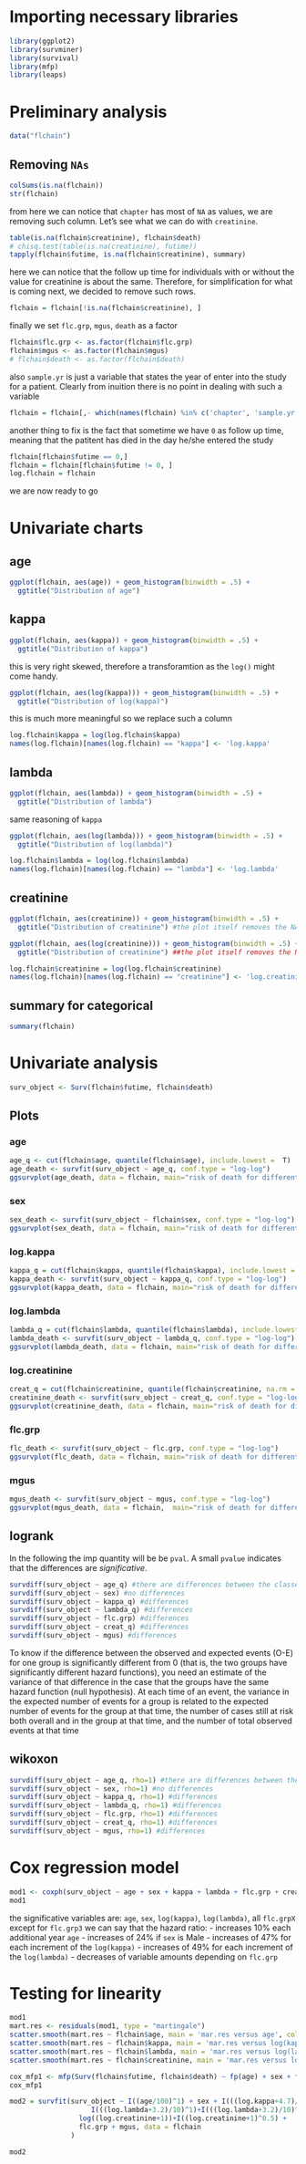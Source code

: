 # Importing necessary libraries

```r
library(ggplot2)
library(survminer)
library(survival)
library(mfp)
library(leaps)
```

# Preliminary analysis

```r
data("flchain")
```

## Removing `NAs`

```r
colSums(is.na(flchain))
str(flchain)
```

from here we can notice that `chapter` has most of `NA` as values, we are removing such column. Let's see what we can do with `creatinine`.

```r
table(is.na(flchain$creatinine), flchain$death)
# chisq.test(table(is.na(creatinine), futime)) 
tapply(flchain$futime, is.na(flchain$creatinine), summary)
```

here we can notice that the follow up time for individuals with or without the value for creatinine is about the same. Therefore, for simplification for what is coming next, we decided to remove such rows.

```r
flchain = flchain[!is.na(flchain$creatinine), ]
```

finally we set `flc.grp`, `mgus`, `death` as a factor

```r
flchain$flc.grp <- as.factor(flchain$flc.grp)
flchain$mgus <- as.factor(flchain$mgus)
# flchain$death <- as.factor(flchain$death)
```

also `sample.yr` is just a variable that states the year of enter into the study for a patient. Clearly from inuition there is no point in dealing with such a variable

```r
flchain = flchain[,- which(names(flchain) %in% c('chapter', 'sample.yr'))]
```

another thing to fix is the fact that sometime we have `0` as follow up time, meaning that the patitent has died in the day he/she entered the study
```r
flchain[flchain$futime == 0,]
flchain = flchain[flchain$futime != 0, ]
log.flchain = flchain
```

we are now ready to go

# Univariate charts

## age

```r
ggplot(flchain, aes(age)) + geom_histogram(binwidth = .5) + 
  ggtitle("Distribution of age") 
```

## kappa

```r
ggplot(flchain, aes(kappa)) + geom_histogram(binwidth = .5) + 
  ggtitle("Distribution of kappa")
```

this is very right skewed, therefore a transforamtion as the `log()` might come handy.

```r
ggplot(flchain, aes(log(kappa))) + geom_histogram(binwidth = .5) + 
  ggtitle("Distribution of log(kappa)")
```

this is much more meaningful so we replace such a column

```r
log.flchain$kappa = log(log.flchain$kappa)
names(log.flchain)[names(log.flchain) == "kappa"] <- 'log.kappa'
```

## lambda

```r
ggplot(flchain, aes(lambda)) + geom_histogram(binwidth = .5) + 
  ggtitle("Distribution of lambda")
```

same reasoning of `kappa`

```r
ggplot(flchain, aes(log(lambda))) + geom_histogram(binwidth = .5) + 
  ggtitle("Distribution of log(lambda)")
```

```r
log.flchain$lambda = log(log.flchain$lambda)
names(log.flchain)[names(log.flchain) == "lambda"] <- 'log.lambda'
```

## creatinine

```r
ggplot(flchain, aes(creatinine)) + geom_histogram(binwidth = .5) + 
  ggtitle("Distribution of creatinine") #the plot itself removes the NA
```

```r
ggplot(flchain, aes(log(creatinine))) + geom_histogram(binwidth = .5) +
  ggtitle("Distribution of creatinine") ##the plot itself removes the NA
```

```r
log.flchain$creatinine = log(log.flchain$creatinine)
names(log.flchain)[names(log.flchain) == "creatinine"] <- 'log.creatinine'
```

## summary for categorical

```r
summary(flchain)
```


# Univariate analysis

```r
surv_object <- Surv(flchain$futime, flchain$death)
```

## Plots
### age

```r
age_q <- cut(flchain$age, quantile(flchain$age), include.lowest =  T)
age_death <- survfit(surv_object ~ age_q, conf.type = "log-log")
ggsurvplot(age_death, data = flchain, main="risk of death for different age quantile")
```

### sex

```r
sex_death <- survfit(surv_object ~ flchain$sex, conf.type = "log-log")
ggsurvplot(sex_death, data = flchain, main="risk of death for different age quantile")
```

### log.kappa

```r
kappa_q = cut(flchain$kappa, quantile(flchain$kappa), include.lowest =  T)
kappa_death <- survfit(surv_object ~ kappa_q, conf.type = "log-log")
ggsurvplot(kappa_death, data = flchain, main="risk of death for different kappa quantile")
```

### log.lambda

```r
lambda_q = cut(flchain$lambda, quantile(flchain$lambda), include.lowest =  T)
lambda_death <- survfit(surv_object ~ lambda_q, conf.type = "log-log")
ggsurvplot(lambda_death, data = flchain, main="risk of death for different lambda quantile")
```

### log.creatinine

```r
creat_q = cut(flchain$creatinine, quantile(flchain$creatinine, na.rm = T), include.lowest =  T)
creatinine_death <- survfit(surv_object ~ creat_q, conf.type = "log-log")
ggsurvplot(creatinine_death, data = flchain, main="risk of death for different log.creatinine quantile")
```
### flc.grp
```r
flc_death <- survfit(surv_object ~ flc.grp, conf.type = "log-log")
ggsurvplot(flc_death, data = flchain, main="risk of death for different flc")
```
### mgus
```r
mgus_death <- survfit(surv_object ~ mgus, conf.type = "log-log")
ggsurvplot(mgus_death, data = flchain,  main="risk of death for different mgus value")
```

## logrank
In the following the imp quantity will be be `pval`. A small `pvalue` indicates that the differences are *significative*.
```r
survdiff(surv_object ~ age_q) #there are differences between the classes
survdiff(surv_object ~ sex) #no differences
survdiff(surv_object ~ kappa_q) #differences
survdiff(surv_object ~ lambda_q) #differences
survdiff(surv_object ~ flc.grp) #differences
survdiff(surv_object ~ creat_q) #differences
survdiff(surv_object ~ mgus) #differences
```
To know if the difference between the observed and expected events (O-E) for one group is significantly different from 0 (that is, the two groups have significantly different hazard functions), you need an estimate of the variance of that difference in the case that the groups have the same hazard function (null hypothesis).
At each time of an event, the variance in the expected number of events for a group is related to the expected number of events for the group at that time, the number of cases still at risk both overall and in the group at that time, and the number of total observed events at that time

## wikoxon
```r
survdiff(surv_object ~ age_q, rho=1) #there are differences between the classes
survdiff(surv_object ~ sex, rho=1) #no differences
survdiff(surv_object ~ kappa_q, rho=1) #differences
survdiff(surv_object ~ lambda_q, rho=1) #differences
survdiff(surv_object ~ flc.grp, rho=1) #differences
survdiff(surv_object ~ creat_q, rho=1) #differences
survdiff(surv_object ~ mgus, rho=1) #differences
```
# Cox regression model
```r
mod1 <- coxph(surv_object ~ age + sex + kappa + lambda + flc.grp + creatinine + mgus, data = flchain)
mod1
```
the significative variables are: `age`, `sex`, `log(kappa)`, `log(lambda)`, all `flc.grpX` except for `flc.grp3`
we can say that the hazard ratio:
- increases 10% each additional year `age`
- increases of 24% if `sex` is Male
- increases of 47% for each increment of the `log(kappa)`
- increases of 49% for each increment of the `log(lambda)`
- decreases of variable amounts depending on `flc.grp`

# Testing for linearity

```r
mod1
mart.res <- residuals(mod1, type = "martingale")
scatter.smooth(mart.res ~ flchain$age, main = 'mar.res versus age', col = 'red')
scatter.smooth(mart.res ~ flchain$kappa, main = 'mar.res versus log(kappa)', col = 'red')
scatter.smooth(mart.res ~ flchain$lambda, main = 'mar.res versus log(lambda)', col = 'red')
scatter.smooth(mart.res ~ flchain$creatinine, main = 'mar.res versus log(creatinine)', col = 'red')
```

```r

cox_mfp1 <- mfp(Surv(flchain$futime, flchain$death) ~ fp(age) + sex + fp(log.kappa) + fp(log.lambda) + fp(log.creatinine) + flc.grp + mgus, family=cox, method="breslow", data = log.flchain, maxits = 60)
cox_mfp1
```
```r
mod2 = survfit(surv_object ~ I((age/100)^1) + sex + I(((log.kappa+4.7)/10)^3)+I(((log.kappa+4.7)/10)^3*log(((log.kappa+4.7)/10))) +
                 	I(((log.lambda+3.2)/10)^1)+I(((log.lambda+3.2)/10)^2) +
                 log((log.creatinine+1))+I((log.creatinine+1)^0.5) +
                 flc.grp + mgus, data = flchain
               )

mod2
```
































